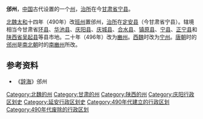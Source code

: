 '''邠州'''，[[中国|中国]]古代设置的一个[[州|州]]，[[治所|治所]]在今[[甘肃省|甘肃省]][[宁县|宁县]]。

[[北魏|北魏]][[太和_(北魏)|太和]]十四年（490年）改[[班州|班州]]置邠州，[[治所|治所]]在[[定安县|定安县]]（今甘肃省宁县）。辖境相当今甘肃省[[环县|环县]]、[[华池县|华池县]]、[[庆阳县|庆阳县]]、[[庆城县|庆城县]]、[[合水县|合水县]]、[[镇原县|镇原县]]、[[宁县|宁县]]、[[正宁县|正宁县]]和[[陕西省|陕西省]][[吴起县|吴起县]]等县市地。二十年（496年）改为[[豳州|豳州]]。[[西魏|西魏]]时改为[[宁州_(甘肃)|宁州]]。[[唐朝|唐朝]]时的[[邠州_(彬县)|邠州]]是[[南北朝|南北朝]]时的[[南豳州|南豳州]]所改。

== 参考资料 ==
*《[[辞海|辞海]]》邠州

{{南北朝行政区划小作品}}
[[Category:北魏的州|Category:北魏的州]]
[[Category:甘肃的州|Category:甘肃的州]]
[[Category:陕西的州|Category:陕西的州]]
[[Category:庆阳行政区划史|Category:庆阳行政区划史]]
[[Category:延安行政区划史|Category:延安行政区划史]]
[[Category:490年代建立的行政区划|Category:490年代建立的行政区划]]
[[Category:490年代废除的行政区划|Category:490年代废除的行政区划]]